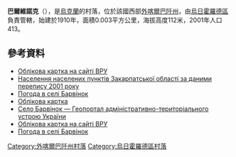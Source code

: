 {{coord|48|34|4|N|22|20|58|E|scale:100000|display=title}}

'''巴爾維諾克'''（{{lang-uk|Барвінок}}），是[[烏克蘭|烏克蘭]]的村落，位於該國西部[[外喀爾巴阡州|外喀爾巴阡州]]，由[[烏日霍羅德區|烏日霍羅德區]]負責管轄，始建於1910年，面積0.003平方公里，海拔高度112米，2001年人口413。

==參考資料==
*[http://w1.c1.rada.gov.ua/pls/z7503/A005?rdat1=11.07.2014&rf7571=11698 Облікова картка на сайті ВРУ]
*[http://pop-stat.mashke.org/ukraine-census-2001/zakarpatska.htm Населення населених пунктів Закарпатської області за даними перепису 2001 року] {{Wayback|url=http://pop-stat.mashke.org/ukraine-census-2001/zakarpatska.htm |date=20170809173405 }}
*[http://weather.in.ua/ua/zakarpatskaja/691 Погода в селі Барвінок] {{Wayback|url=http://weather.in.ua/ua/zakarpatskaja/691 |date=20200805082652 }}
*[http://w1.c1.rada.gov.ua/pls/z7503/A005?rdat1=11.07.2014&rf7571=11698 Облікова картка]
*[https://web.archive.org/web/20140715003324/http://atu.gki.com.ua/atu/25034 Село Барвінок — Геопортал адміністративно-територіального устрою України]
* [http://w1.c1.rada.gov.ua/pls/z7503/A005?rdat1=11.07.2014&rf7571=11698 Облікова картка на сайті ВРУ]
* [http://weather.in.ua/ua/zakarpatskaja/691 Погода в селі Барвінок] {{Wayback|url=http://weather.in.ua/ua/zakarpatskaja/691 |date=20200805082652 }}

{{DEFAULTSORT:Барвінок}}

[[Category:外喀爾巴阡州村落|Category:外喀爾巴阡州村落]]
[[Category:烏日霍羅德區村落|Category:烏日霍羅德區村落]]


{{Zakarpattia-geo-stub}}